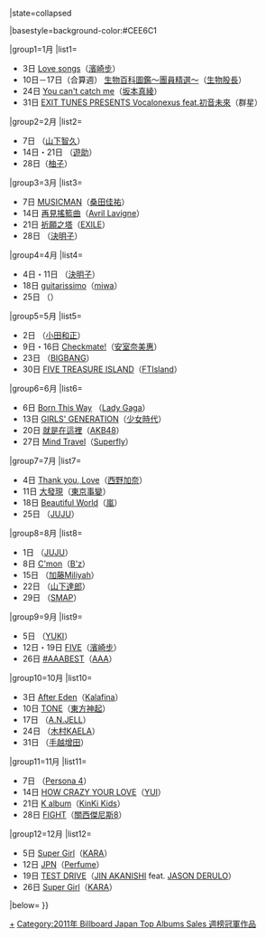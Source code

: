 {{Navbox
|bodyclass=hlist
|name= Billboard JAPAN Top Albums Sales 週榜冠軍 (2011年)
|title= [[日本告示牌|Billboard JAPAN]] Top Albums Sales 週榜冠軍作品及獲得者{{#if:{{{1|}}}|（{{{1|}}}）|}}
|state=<includeonly>collapsed</includeonly>

|basestyle=background-color:#CEE6C1

|group1=1月
|list1=
*3日 [[Love songs (濱崎步專輯)|Love songs]]（[[濱崎步]]）
*10日－17日（合算週） [[生物百科圖鑑～團員精選～]]（[[生物股長]]）
*24日 [[You can't catch me]]（[[坂本真綾]]）
*31日 [[EXIT TUNES PRESENTS Vocalonexus feat.初音未來]]（群星）

|group2=2月
|list2=
*7日 {{link-ja|SUPERGOOD, SUPERBAD|SUPERGOOD, SUPERBAD}}（[[山下智久]]）
*14日・21日 {{link-ja|那個…夢想必定成真。|あの・・夢もてますケド。}}（[[上地雄輔|遊助]]）
*28日{{link-ja|2-NI-|2-NI-}}（[[柚子 (組合) |柚子]]）

|group3=3月
|list3=
*7日 [[MUSICMAN]]（[[桑田佳祐]]）
*14日 [[再見搖籃曲]]（[[艾薇兒·拉維尼|Avril Lavigne]]）
*21日 [[祈願之塔]]（[[EXILE]]）
*28日 {{link-ja|決明破力士7|ケツノポリス7}}（[[決明子 (團體)|決明子]]）

|group4=4月
|list4=
*4日・11日 {{link-ja|決明破力士7|ケツノポリス7}}（[[決明子 (團體)|決明子]]）
*18日 [[guitarissimo]]（[[miwa]]）
*25日 {{link-ja|The Apples|The Apples}}（{{link-ja|吉井和哉|吉井和哉}}）

|group5=5月
|list5=
*2日 {{link-ja|近來可好|どーも}}（[[小田和正]]）
*9日・16日 [[Checkmate!]]（[[安室奈美惠]]）
*23日 {{link-ja|BIGBANG 2|BIGBANG 2}}（[[BIGBANG]]）
*30日 [[FIVE TREASURE ISLAND]]（[[FTIsland]]）

|group6=6月
|list6=
*6日 [[Born This Way (專輯)|Born This Way]] （[[Lady Gaga]]）
*13日 [[Girls' Generation (日本專輯)|GIRLS' GENERATION]]（[[少女時代]]）
*20日 [[就是在這裡]]（[[AKB48]]）
*27日 [[Mind Travel]]（[[Superfly]]）

|group7=7月
|list7=
*4日 [[Thank you, Love]]（[[西野加奈]]）
*11日 [[大發現 (專輯)|大發現]]（[[東京事變]]）
*18日 [[Beautiful World (嵐專輯)|Beautiful World]]（[[嵐]]）
*25日 {{link-ja|YOU (JUJU專輯)|YOU (JUJUのアルバム)|YOU}}（[[JUJU]]）

|group8=8月
|list8=
*1日 {{link-ja|YOU (JUJU專輯)|YOU (JUJUのアルバム)|YOU}}（[[JUJU]]）
*8日 [[C'mon]]（[[B'z]]）
*15日 {{link-ja|M BEST|M BEST}}（[[加藤Miliyah]]）
*22日 {{link-ja|Ray Of Hope|Ray Of Hope}}（[[山下達郎]]）
*29日 {{link-ja|SMAP AID|SMAP AID}}（[[SMAP]]）

|group9=9月
|list9=
*5日 {{link-ja|megaphonic|megaphonic}}（[[YUKI (歌手)|YUKI]]）
*12日・19日 [[FIVE (濱崎步專輯)|FIVE]]（[[濱崎步]]）
*26日 [[＃AAABEST|#AAABEST]]（[[AAA (音樂團體)|AAA]]）

|group10=10月
|list10=
*3日 [[After Eden]]（[[Kalafina]]）
*10日 [[TONE]]（[[東方神起]]）
*17日 {{link-ja|A.N.JELL WITH TBS系週五電視劇「原來是美男」 MUSIC COLLECTION|A.N.JELL WITH TBS系金曜ドラマ『美男ですね』MUSIC COLLECTION|A.N.JELL WITH TBS系週五電視劇「原來是美男」 MUSIC COLLECTION}}（[[原來是美男 (日本電視劇)|A.N.JELL]]）
*24日 {{link-ja|8EIGHT8|8EIGHT8}}（[[木村KAELA]]）
*31日 {{link-ja|手越增田的魔法|テゴマスのまほう}}（[[手越增田]]）

|group11=11月
|list11=
*7日 {{link-ja|Never More -「Persona 4」輪迴轉生-|ネバー・モア -「ペルソナ4」輪廻転生-}}（[[女神異聞錄4|Persona 4]]）
*14日 [[HOW CRAZY YOUR LOVE]]（[[YUI]]）
*21日 [[K album]]（[[近畿小子|KinKi Kids]]）
*28日 [[FIGHT (關西傑尼斯8專輯)|FIGHT]]（[[關西傑尼斯8]]）

|group12=12月
|list12=
*5日 [[Super Girl (KARA專輯)|Super Girl]]（[[KARA]]）
*12日 [[JPN (Perfume專輯)|JPN]]（[[Perfume (日本音乐团体)|Perfume]]）
*19日 [[Test Drive|TEST DRIVE]]（[[赤西仁|JIN AKANISHI]] feat. [[傑森·德魯羅|JASON DERULO]]）
*26日 [[Super Girl (KARA專輯)|Super Girl]]（[[KARA]]）

|below={{Billboard JAPAN 專輯週榜冠軍／年份別模板}}
}}<noinclude>[[Category:2011年 Billboard Japan Top Albums Sales 週榜冠軍作品|+]]</noinclude>
<includeonly>[[Category:2011年 Billboard Japan Top Albums Sales 週榜冠軍作品]]</includeonly>